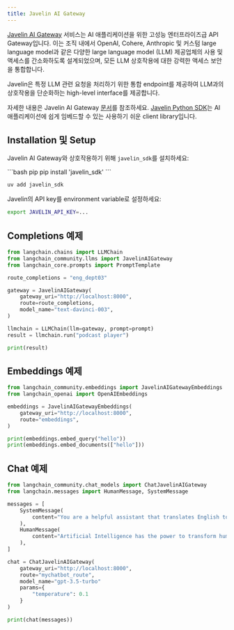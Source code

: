 ```yaml
---
title: Javelin AI Gateway
---
```


[Javelin AI Gateway](https://www.getjavelin.io) 서비스는 AI 애플리케이션을 위한 고성능 엔터프라이즈급 API Gateway입니다.
이는 조직 내에서 OpenAI, Cohere, Anthropic 및 커스텀 large language model과 같은 다양한 large language model (LLM) 제공업체의 사용 및 액세스를 간소화하도록 설계되었으며,
모든 LLM 상호작용에 대한 강력한 액세스 보안을 통합합니다.

Javelin은 특정 LLM 관련 요청을 처리하기 위한 통합 endpoint를 제공하여 LLM과의 상호작용을 단순화하는 high-level interface를 제공합니다.

자세한 내용은 Javelin AI Gateway [문서](https://docs.getjavelin.io)를 참조하세요.
[Javelin Python SDK](https://www.github.com/getjavelin/javelin-python)는 AI 애플리케이션에 쉽게 임베드할 수 있는 사용하기 쉬운 client library입니다.

## Installation 및 Setup

Javelin AI Gateway와 상호작용하기 위해 `javelin_sdk`를 설치하세요:

<CodeGroup>
```bash pip
pip install 'javelin_sdk'
```

```bash uv
uv add javelin_sdk
```
</CodeGroup>

Javelin의 API key를 environment variable로 설정하세요:

```sh
export JAVELIN_API_KEY=...
```

## Completions 예제

```python
from langchain.chains import LLMChain
from langchain_community.llms import JavelinAIGateway
from langchain_core.prompts import PromptTemplate

route_completions = "eng_dept03"

gateway = JavelinAIGateway(
    gateway_uri="http://localhost:8000",
    route=route_completions,
    model_name="text-davinci-003",
)

llmchain = LLMChain(llm=gateway, prompt=prompt)
result = llmchain.run("podcast player")

print(result)

```

## Embeddings 예제

```python
from langchain_community.embeddings import JavelinAIGatewayEmbeddings
from langchain_openai import OpenAIEmbeddings

embeddings = JavelinAIGatewayEmbeddings(
    gateway_uri="http://localhost:8000",
    route="embeddings",
)

print(embeddings.embed_query("hello"))
print(embeddings.embed_documents(["hello"]))
```

## Chat 예제
```python
from langchain_community.chat_models import ChatJavelinAIGateway
from langchain.messages import HumanMessage, SystemMessage

messages = [
    SystemMessage(
        content="You are a helpful assistant that translates English to French."
    ),
    HumanMessage(
        content="Artificial Intelligence has the power to transform humanity and make the world a better place"
    ),
]

chat = ChatJavelinAIGateway(
    gateway_uri="http://localhost:8000",
    route="mychatbot_route",
    model_name="gpt-3.5-turbo"
    params={
        "temperature": 0.1
    }
)

print(chat(messages))

```